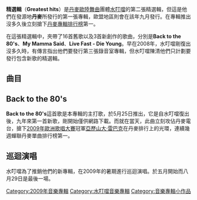 {{Unreferenced|time=2020-05-08T00:04:55+00:00}}
{{Infobox album <!-- See Wikipedia:WikiProject_Albums -->
| name       = 精選輯
| type       = 精選輯
| artist     = [[水叮噹|水叮噹]]
| cover      = <!-- 檔案不存在 AquaGH.jpg ，可從英文維基百科取得 -->
<!-- 未知參數 | background = orange -->
| released   = {{flagicon|DEN}}2009年6月15日<br />{{flagicon|EU}}2009年9月22日
| recorded   = 1996-2009
| genre      = [[歐陸舞曲|歐陸舞曲]]/[[流行音樂|流行音樂]]
| length     = 70:45
| label      = [[環球唱片|環球唱片]](丹麥)
| producer   = Søren Nystrøm Rasted,Claus Norreen
| prev_title = [[Aquarius|Aquarius]]
| prev_year  = 2000
| next_title = [[Megalomania|Megalomania]]
| next_year  = 2011
}}
'''精選輯'''（'''Greatest hits'''）是[[丹麥|丹麥]][[歐陸舞曲|歐陸舞曲]]團體[[水叮噹|水叮噹]]的第二張精選輯，但這是他們在發源地'''丹麥'''所發行的第一張專輯，歐盟地區則會在該年九月發行。在專輯推出沒多久後立刻搶下[[丹麥專輯排行榜|丹麥專輯排行榜]]第一。

在這張精選輯中，夾帶了16首舊歌以及3首新創作的歌曲，分別是'''Back to the 80's'''、'''My Mamma Said'''、'''Live Fast - Die Young'''。早在2008年，水叮噹剛復出沒多久時，有傳言指出他們要發行第三張錄音室專輯，但水叮噹陳清他們只計劃要發行包含新歌的精選輯。

== 曲目 ==

{{tracklist
| total_length= 70:45
| title1      = Back to the 80's
| length1     = 3:44
| title2      = My Mamma Said
| length2     = 3:37
| title3      = Live Fast - Die Young
| length3     = 3:03
| title4      = Happy Boys & Girls
| length4     = 3:34
| title5      = Barbie Girl
| length5     = 3:15
| title6      = Around the World
| length6     = 3:29
| title7      = Doctor Jones
| length7     = 3:22
| title8      = Aquarius
| length8     = 4:21
| title9      = Cuba Libre
| length9     = 3:35
| title10     = Lollipop (Candyman)
| length10    = 3:35
| title11     = Cartoon Heroes
| note11   = Radio Edit
| length11    = 3:39
| title12     = Be a Man
| length12    = 4:21
| title13    = My Oh My
| length13   = 3:23
| title14  = Freaky Friday
| length14   = 3:44
| title15   = We Belong to the Sea
| length15   = 4:17
| title16    = Roses are Red
| length16   = 3:42
| title17   = Halloween
| length17   = 3:49
| title18     = Turn Back Time
| length18   = 4:07
| title19     = Goodbye to the Circus
| length19    = 3:59
}}

== Back to the 80's ==
'''Back to the 80's'''這首歌是本專輯的主打歌，於5月25日推出，它是自水叮噹復出後，九年來第一首新歌，剛開始僅供網路下載。而就在當天，此曲立刻攻佔丹麥電台，搶下[[2009年歐洲歌唱大賽|2009年歐洲歌唱大賽]]冠軍[[亞歷山大·雷巴克|亞歷山大·雷巴克]]在丹麥排行上的光環，連續幾週蟬聯丹麥單曲排行榜第一。<!-- 因文件已删，故注解：[[File:Backtothe80.jpg|right]] -->

== 巡迴演唱 ==
水叮噹為了推銷他們的新專輯，在2009年的暑期進行巡迴演唱。於五月開始而八月29日是最後一場。

[[Category:2009年音樂專輯|Category:2009年音樂專輯]]
[[Category:水叮噹音樂專輯|Category:水叮噹音樂專輯]]
[[Category:音樂專輯小作品|Category:音樂專輯小作品]]